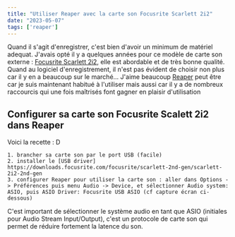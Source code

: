 ```yaml
---
title: "Utiliser Reaper avec la carte son Focusrite Scarlett 2i2"
date: "2023-05-07"
tags: ['reaper']
---
```


Quand il s'agit d'enregistrer, c'est bien d'avoir un minimum de matériel adequat.
J'avais opté il y a quelques années pour ce modèle de carte son externe : [Focusrite Scarlett 2i2](https://focusrite.com/fr/usb-audio-interface/scarlett/scarlett-2i2), elle est abordable et de très bonne qualité. Quand au logiciel d'enregistrement, il n'est pas évident de choisir non plus car il y en a beaucoup sur le marché... J'aime beaucoup [Reaper](https://www.reaper.fm/)  peut être car je suis maintenant habitué à l'utiliser mais aussi car il y a de nombreux raccourcis qui une fois maîtrisés font gagner en plaisir d'utilisation

## Configurer sa carte son Focusrite Scalett 2i2 dans Reaper

Voici la recette : D

```
1. brancher sa carte son par le port USB (facile)
2. installer le [USB driver] https://downloads.focusrite.com/focusrite/scarlett-2nd-gen/scarlett-2i2-2nd-gen
3. configurer Reaper pour utiliser la carte son : aller dans Options -> Préférences puis menu Audio -> Device, et sélectionner Audio system: ASIO, puis ASIO Driver: Focusrite USB ASIO (cf capture écran ci-dessous)
```
<CustomImage src="https://raw.githubusercontent.com/tomtomtomtom44/blogposts/main/images/config-reaper.png" alt="config reaper" />

C'est important de sélectionner le système audio en tant que ASIO (initiales pour Audio Stream Input/Output), c'est un protocole de carte son qui permet de réduire fortement la latence du son. 
